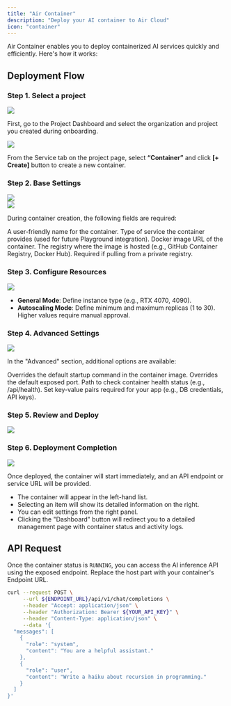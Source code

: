 ```yaml
---
title: "Air Container"
description: "Deploy your AI container to Air Cloud"
icon: "container"
---
```


Air Container enables you to deploy containerized AI services quickly and efficiently.
Here's how it works:

## Deployment Flow

### Step 1. Select a project

<Frame caption="Select a project">
  <img
    src="/docs/images/air-container/select-a-project.png"
    style={{ borderRadius: "0.5rem" }}
  />
</Frame>

First, go to the Project Dashboard and select the organization and project you
created during onboarding.

<Frame caption="Container Page">
  <img
    src="/docs/images/air-container/container-page.png"
    style={{ borderRadius: "0.5rem" }}
  />
</Frame>

From the Service tab on the project page, select **“Container”** and click
**[+ Create]** button to create a new container.

### Step 2. Base Settings

<Frame caption="Enter General Information">
  <img
    src="/docs/images/air-container/enter-general-information.png"
    style={{ borderRadius: "0.5rem" }}
  />
</Frame>

<br />

<Frame caption="Enter Container Image Information">
  <img
    src="/docs/images/air-container/enter-container-image-information.png"
    style={{ borderRadius: "0.5rem" }}
  />
</Frame>

During container creation, the following fields are required:

<ResponseField name="Name" type="string" required>
  A user-friendly name for the container.
</ResponseField>

<ResponseField name="Category" type="string">
  Type of service the container provides (used for future Playground
  integration).
</ResponseField>

<ResponseField name="Container Image" type="url" required>
  Docker image URL of the container.
</ResponseField>

<ResponseField name="Registry Provider" type="string" required>
  The registry where the image is hosted (e.g., GitHub Container Registry,
  Docker Hub).
</ResponseField>

<ResponseField name="Registry Username & Password" type="string">
  Required if pulling from a private registry.
</ResponseField>

### Step 3. Configure Resources

<Frame caption="Resource Settings">
  <img
    src="/docs/images/air-container/resource-settings.png"
    style={{ borderRadius: "0.5rem" }}
  />
</Frame>

- **General Mode**: Define instance type (e.g., RTX 4070, 4090).
- **Autoscaling Mode**: Define minimum and maximum replicas (1 to 30). Higher
  values require manual approval.

### Step 4. Advanced Settings

<Frame caption="Advanced Settings">
  <img
    src="/docs/images/air-container/advanced-settings.png"
    style={{ borderRadius: "0.5rem" }}
  />
</Frame>

In the "Advanced" section, additional options are available:

<ResponseField name="Start Command" type="string">
  Overrides the default startup command in the container image.
</ResponseField>

<ResponseField name="Port" type="number">
  Overrides the default exposed port.
</ResponseField>

<ResponseField name="Health Check URL" type="url">
  Path to check container health status (e.g., /api/health).
</ResponseField>

<ResponseField name="Environment Variables" type="object">
  Set key-value pairs required for your app (e.g., DB credentials, API keys).
</ResponseField>

### Step 5. Review and Deploy

<Frame caption="Review Page">
  <img
    src="/docs/images/air-container/review-page.png"
    style={{ borderRadius: "0.5rem" }}
  />
</Frame>

### Step 6. Deployment Completion

<Frame caption="Deployment Completion">
  <img
    src="/docs/images/air-container/deployment-completion.png"
    style={{ borderRadius: "0.5rem" }}
  />
</Frame>

Once deployed, the container will start immediately, and an API endpoint or service URL will be provided.

- The container will appear in the left-hand list.
- Selecting an item will show its detailed information on the right.
- You can edit settings from the right panel.
- Clicking the "Dashboard" button will redirect you to a detailed management page with container status and activity logs.

## API Request

Once the container status is `RUNNING`, you can access the AI inference API using the exposed endpoint.
Replace the host part with your container's Endpoint URL.

```bash cURL
curl --request POST \
     --url ${ENDPOINT_URL}/api/v1/chat/completions \
     --header "Accept: application/json" \
     --header "Authorization: Bearer ${YOUR_API_KEY}" \
     --header "Content-Type: application/json" \
     --data '{
  "messages": [
    {
      "role": "system",
      "content": "You are a helpful assistant."
    },
    {
      "role": "user",
      "content": "Write a haiku about recursion in programming."
    }
  ]
}'
```

